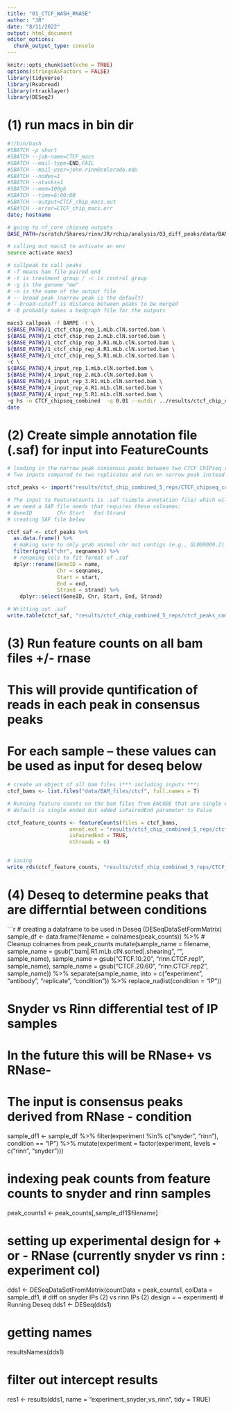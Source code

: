 ```yaml
---
title: "01_CTCF_WASH_RNASE"
author: "JR"
date: "8/11/2022"
output: html_document
editor_options: 
  chunk_output_type: console
---
```


```r
knitr::opts_chunk$set(echo = TRUE)
options(stringsAsFactors = FALSE)
library(tidyverse)
library(Rsubread)
library(rtracklayer)
library(DESeq2)
```


# (1) run macs in bin dir
```bash

#!/bin/bash
#SBATCH -p short
#SBATCH --job-name=CTCF_macs
#SBATCH --mail-type=END,FAIL
#SBATCH --mail-user=john.rinn@colorado.edu
#SBATCH --nodes=1
#SBATCH --ntasks=1
#SBATCH --mem=100gb
#SBATCH --time=6:00:00
#SBATCH --output=CTCF_chip_macs.out
#SBATCH --error=CTCF_chip_macs.err
date; hostname

# going to nf_core chipseq outputs
BASE_PATH=/scratch/Shares/rinn/JR/rchip/analysis/03_diff_peaks/data/BAM_files/ctcf

# calling out macs3 to avtivate an env
source activate macs3

# callpeak to call peaks
# -f means bam file paired end 
# -t is treatment group / -c is control group
# -g is the genome "mm"
# -n is the name of the output file
# -- broad peak (narrow peak is the default)
# --broad-cutoff is distance between peaks to be merged
# -B probably makes a bedgraph file for the outputs

macs3 callpeak -f BAMPE -t \
${BASE_PATH}/1_ctcf_chip_rep_1.mLb.clN.sorted.bam \
${BASE_PATH}/1_ctcf_chip_rep_2.mLb.clN.sorted.bam \
${BASE_PATH}/1_ctcf_chip_rep_3.R1.mLb.clN.sorted.bam \
${BASE_PATH}/1_ctcf_chip_rep_4.R1.mLb.clN.sorted.bam \
${BASE_PATH}/1_ctcf_chip_rep_5.R1.mLb.clN.sorted.bam \
-c \
${BASE_PATH}/4_input_rep_1.mLb.clN.sorted.bam \
${BASE_PATH}/4_input_rep_2.mLb.clN.sorted.bam \
${BASE_PATH}/4_input_rep_3.R1.mLb.clN.sorted.bam \
${BASE_PATH}/4_input_rep_4.R1.mLb.clN.sorted.bam \
${BASE_PATH}/4_input_rep_5.R1.mLb.clN.sorted.bam \
-g hs -n CTCF_chipseq_combined  -q 0.01 --outdir ../results/ctcf_chip_combined_5_reps
date

```


# (2) Create simple annotation file (.saf) for input into FeatureCounts
```r

# loading in the narrow peak consensus peaks between two CTCF ChIPseq replicates (June 2022)
# Two inputs compared to two replicates and run on narrow peak instead of NF_CORE output broadPeak

ctcf_peaks <- import("results/ctcf_chip_combined_5_reps/CTCF_chipseq_combined_peaks.narrowPeak")

# The input to FeatureCounts is .saf (simple annotation file) which will quantify the reads in each peak
# we need a SAF file needs that requires these colnames:
# GeneID		Chr	Start	End	Strand
# creating SAF file below

ctcf_saf <- ctcf_peaks %>%
  as.data.frame() %>%
  # making sure to only grab normal chr not contigs (e.g., GL000009.2)
  filter(grepl("chr", seqnames)) %>%
  # renaming cols to fit format of .saf
  dplyr::rename(GeneID = name,
                Chr = seqnames,
                Start = start,
                End = end,
                Strand = strand) %>%
    dplyr::select(GeneID, Chr, Start, End, Strand)

# Writting out .saf
write.table(ctcf_saf, "results/ctcf_chip_combined_5_reps/ctcf_peaks_combined.saf", sep = "\t", quote = F, row.names = F)

```

# (3) Run feature counts on all bam files +/- rnase
# This will provide quntification of reads in each peak in consensus peaks
# For each sample -- these values can be used as input for deseq below
```r

# create an object of all bam files (*** including inputs ***)
ctcf_bams <- list.files("data/BAM_files/ctcf", full.names = T)

# Running feature counts on the bam files from ENCODE that are single ended (-RNase)
# default is single ended but added isPairedEnd parameter to False

ctcf_feature_counts <- featureCounts(files = ctcf_bams,
                    annot.ext = "results/ctcf_chip_combined_5_reps/ctcf_peaks_combined.saf",
                    isPairedEnd = TRUE,
                    nthreads = 6)


# saving
write_rds(ctcf_feature_counts, "results/ctcf_chip_combined_5_reps/CTCF_feature_counts_output.rds")

```
















# (4) Deseq to determine peaks that are differntial between conditions
```r

# creating a dataframe to be used in Deseq (DESeqDataSetFormMatrix)
sample_df <- data.frame(filename = colnames(peak_counts)) %>%
  # Cleanup colnames from peak_counts
  mutate(sample_name = filename,
         sample_name = gsub(".bam|.R1.mLb.clN.sorted|.shearing", "", sample_name),
         sample_name = gsub("CTCF.10.20", "rinn.CTCF.rep1", sample_name),
         sample_name = gsub("CTCF.20.60", "rinn.CTCF.rep2", sample_name)) %>%
  separate(sample_name, into = c("experiment", "antibody", "replicate", "condition")) %>%
  replace_na(list(condition = "IP"))

# Snyder vs Rinn differential test of IP samples 
# In the future this will be RNase+ vs RNase-
# The input is consensus peaks derived from RNase - condition
sample_df1 <- sample_df %>%
  filter(experiment %in% c("snyder", "rinn"),
         condition == "IP") %>%
  mutate(experiment = factor(experiment, levels = c("rinn", "snyder")))

# indexing peak counts from feature counts to snyder and rinn samples
peak_counts1 <- peak_counts[,sample_df1$filename]

# setting up experimental design for + or - RNase (currently snyder vs rinn : experiment col)
dds1 <- DESeqDataSetFromMatrix(countData = peak_counts1,
                              colData = sample_df1,
                              # diff on snyder IPs (2) vs rinn IPs (2)
                              design = ~ experiment)
# Running Deseq
dds1 <- DESeq(dds1)

# getting names
resultsNames(dds1)

# filter out intercept results
res1 <- results(dds1, name = "experiment_snyder_vs_rinn", tidy = TRUE)

